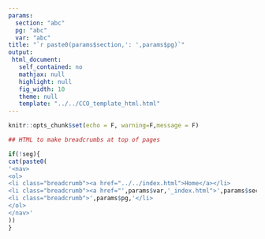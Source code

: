 ```yaml
---
params:
  section: "abc"
  pg: "abc"
  var: "abc"
title: "`r paste0(params$section,': ',params$pg)`"
output: 
 html_document: 
   self_contained: no
   mathjax: null
   highlight: null
   fig_width: 10
   theme: null
   template: "../../CCO_template_html.html"
---
```


```r
knitr::opts_chunk$set(echo = F, warning=F,message = F)
```

<link rel="stylesheet" href="../../styles.css" type="text/css" />

```r

## HTML to make breadcrumbs at top of pages

if(!seg){
cat(paste0(
'<nav>
<ol>
<li class="breadcrumb"><a href="../../index.html">Home</a></li>
<li class="breadcrumb"><a href="',params$var,'_index.html">',params$section,'</a></li>
<li class="breadcrumb">',params$pg,'</li>
</ol>
</nav>'
))
}
```

